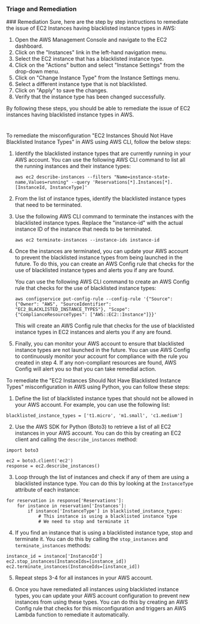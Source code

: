 
### Triage and Remediation
<Tabs>
<Tab title='Remediation'>
### Remediation

<AccordionGroup>
<Accordion title='Using Console' defaultOpen='true'>
Sure, here are the step by step instructions to remediate the issue of EC2 Instances having blacklisted instance types in AWS:

1. Open the AWS Management Console and navigate to the EC2 dashboard.
2. Click on the "Instances" link in the left-hand navigation menu.
3. Select the EC2 instance that has a blacklisted instance type.
4. Click on the "Actions" button and select "Instance Settings" from the drop-down menu.
5. Click on "Change Instance Type" from the Instance Settings menu.
6. Select a different instance type that is not blacklisted.
7. Click on "Apply" to save the changes.
8. Verify that the instance type has been changed successfully.

By following these steps, you should be able to remediate the issue of EC2 instances having blacklisted instance types in AWS.

#
</Accordion>

<Accordion title='Using CLI'>
To remediate the misconfiguration "EC2 Instances Should Not Have Blacklisted Instance Types" in AWS using AWS CLI, follow the below steps:

1. Identify the blacklisted instance types that are currently running in your AWS account. You can use the following AWS CLI command to list all the running instances and their instance types:

   ```
   aws ec2 describe-instances --filters "Name=instance-state-name,Values=running" --query 'Reservations[*].Instances[*].[InstanceId, InstanceType]'
   ```

2. From the list of instance types, identify the blacklisted instance types that need to be terminated.

3. Use the following AWS CLI command to terminate the instances with the blacklisted instance types. Replace the "instance-id" with the actual instance ID of the instance that needs to be terminated.

   ```
   aws ec2 terminate-instances --instance-ids instance-id
   ```

4. Once the instances are terminated, you can update your AWS account to prevent the blacklisted instance types from being launched in the future. To do this, you can create an AWS Config rule that checks for the use of blacklisted instance types and alerts you if any are found. 

   You can use the following AWS CLI command to create an AWS Config rule that checks for the use of blacklisted instance types:

   ```
   aws configservice put-config-rule --config-rule '{"Source": {"Owner": "AWS", "SourceIdentifier": "EC2_BLACKLISTED_INSTANCE_TYPES"}, "Scope": {"ComplianceResourceTypes": ["AWS::EC2::Instance"]}}'
   ```

   This will create an AWS Config rule that checks for the use of blacklisted instance types in EC2 instances and alerts you if any are found.

5. Finally, you can monitor your AWS account to ensure that blacklisted instance types are not launched in the future. You can use AWS Config to continuously monitor your account for compliance with the rule you created in step 4. If any non-compliant resources are found, AWS Config will alert you so that you can take remedial action.
</Accordion>

<Accordion title='Using Python'>
To remediate the "EC2 Instances Should Not Have Blacklisted Instance Types" misconfiguration in AWS using Python, you can follow these steps:

1. Define the list of blacklisted instance types that should not be allowed in your AWS account. For example, you can use the following list:

```
blacklisted_instance_types = ['t1.micro', 'm1.small', 'c1.medium']
```

2. Use the AWS SDK for Python (Boto3) to retrieve a list of all EC2 instances in your AWS account. You can do this by creating an EC2 client and calling the `describe_instances` method:

```
import boto3

ec2 = boto3.client('ec2')
response = ec2.describe_instances()
```

3. Loop through the list of instances and check if any of them are using a blacklisted instance type. You can do this by looking at the `InstanceType` attribute of each instance:

```
for reservation in response['Reservations']:
    for instance in reservation['Instances']:
        if instance['InstanceType'] in blacklisted_instance_types:
            # This instance is using a blacklisted instance type
            # We need to stop and terminate it
```

4. If you find an instance that is using a blacklisted instance type, stop and terminate it. You can do this by calling the `stop_instances` and `terminate_instances` methods:

```
instance_id = instance['InstanceId']
ec2.stop_instances(InstanceIds=[instance_id])
ec2.terminate_instances(InstanceIds=[instance_id])
```

5. Repeat steps 3-4 for all instances in your AWS account.

6. Once you have remediated all instances using blacklisted instance types, you can update your AWS account configuration to prevent new instances from using these types. You can do this by creating an AWS Config rule that checks for this misconfiguration and triggers an AWS Lambda function to remediate it automatically.
</Accordion>

</AccordionGroup>
</Tab>
</Tabs>
